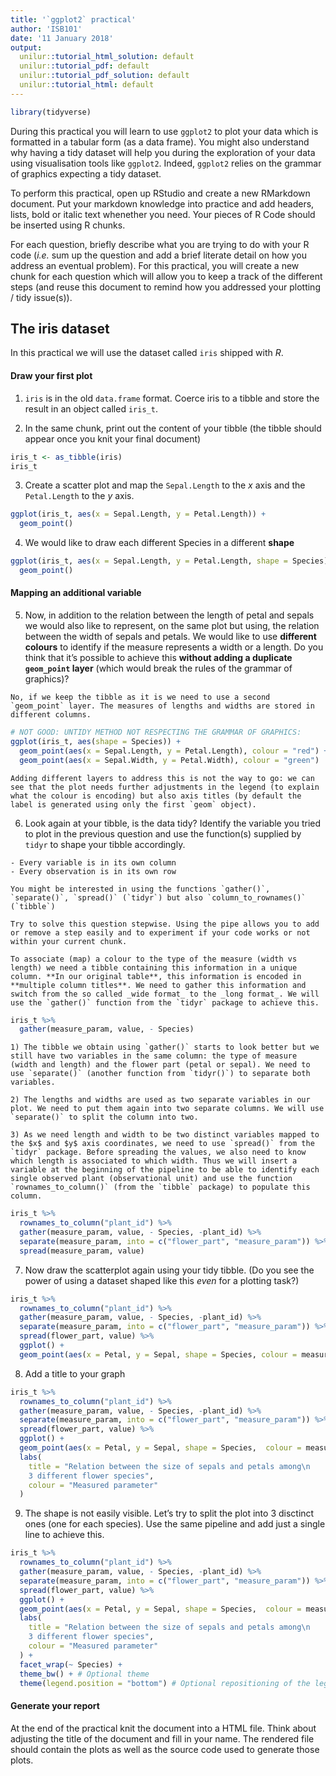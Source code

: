 ```yaml
---
title: '`ggplot2` practical'
author: 'ISB101'
date: '11 January 2018'
output:
  unilur::tutorial_html_solution: default
  unilur::tutorial_pdf: default
  unilur::tutorial_pdf_solution: default
  unilur::tutorial_html: default
---
```


```r
library(tidyverse)
```


During this practical you will learn to use `ggplot2` to plot your data which is formatted in a tabular form (as a data frame). You might also understand why having a tidy dataset will help you during the exploration of your data using visualisation tools like `ggplot2`. Indeed, `ggplot2` relies on the grammar of graphics expecting a tidy dataset.

To perform this practical, open up RStudio and create a new RMarkdown document. Put your markdown knowledge into practice and add headers, lists, bold or italic text whenether you need. Your pieces of R Code should be inserted using R chunks.

For each question, briefly describe what you are trying to do with your R code (_i.e._ sum up the question and add a brief literate detail on how you address an eventual problem). For this practical, you will create a new chunk for each question which will allow you to keep a track of the different steps (and reuse this document to remind how you addressed your plotting / tidy issue(s)).

## The iris dataset

In this practical we will use the dataset called `iris` shipped with _R_.

#### Draw your first plot

1. `iris` is in the old `data.frame` format. Coerce iris to a tibble and store the result in an object called `iris_t`.

2. In the same chunk, print out the content of your tibble (the tibble should appear once you knit your final document)

```r
iris_t <- as_tibble(iris)
iris_t
```

3. Create a scatter plot and map the `Sepal.Length` to the $x$ axis and the `Petal.Length` to the $y$ axis.

```r
ggplot(iris_t, aes(x = Sepal.Length, y = Petal.Length)) +
  geom_point()
```

4. We would like to draw each different Species in a different **shape**

```r
ggplot(iris_t, aes(x = Sepal.Length, y = Petal.Length, shape = Species)) +
  geom_point()
```

#### Mapping an additional variable

5. Now, in addition to the relation between the length of petal and sepals we would also like to represent, on the same plot but using, the relation between the width of sepals and petals. We would like to use **different colours** to identify if the measure represents a width or a length. Do you think that it's possible to achieve this **without adding a duplicate `geom_point` layer** (which would break the rules of the grammar of graphics)?

```block
No, if we keep the tibble as it is we need to use a second `geom_point` layer. The measures of lengths and widths are stored in different columns.
```

```r
# NOT GOOD: UNTIDY METHOD NOT RESPECTING THE GRAMMAR OF GRAPHICS:
ggplot(iris_t, aes(shape = Species)) +
  geom_point(aes(x = Sepal.Length, y = Petal.Length), colour = "red") +
  geom_point(aes(x = Sepal.Width, y = Petal.Width), colour = "green")
```

```block
Adding different layers to address this is not the way to go: we can see that the plot needs further adjustments in the legend (to explain what the colour is encoding) but also axis titles (by default the label is generated using only the first `geom` object).
```

6. Look again at your tibble, is the data tidy? Identify the variable you tried to plot in the previous question and use the function(s) supplied by `tidyr` to shape your tibble accordingly.

```block
- Every variable is in its own column
- Every observation is in its own row
```

```block
You might be interested in using the functions `gather()`, `separate()`, `spread()` (`tidyr`) but also `column_to_rownames()` (`tibble`)

Try to solve this question stepwise. Using the pipe allows you to add or remove a step easily and to experiment if your code works or not within your current chunk.
```

```block
To associate (map) a colour to the type of the measure (width vs length) we need a tibble containing this information in a unique column. **In our original table**, this information is encoded in **multiple column titles**. We need to gather this information and switch from the so called _wide format_ to the _long format_. We will use the `gather()` function from the `tidyr` package to achieve this.
```

```r
iris_t %>%
  gather(measure_param, value, - Species)
```

```block
1) The tibble we obtain using `gather()` starts to look better but we still have two variables in the same column: the type of measure (width and length) and the flower part (petal or sepal). We need to use `separate()` (another function from `tidyr()`) to separate both variables.

2) The lengths and widths are used as two separate variables in our plot. We need to put them again into two separate columns. We will use `separate()` to split the column into two.

3) As we need length and width to be two distinct variables mapped to the $x$ and $y$ axis coordinates, we need to use `spread()` from the `tidyr` package. Before spreading the values, we also need to know which length is associated to which width. Thus we will insert a variable at the beginning of the pipeline to be able to identify each single observed plant (observational unit) and use the function `rownames_to_column()` (from the `tibble` package) to populate this column.
```

```r
iris_t %>%
  rownames_to_column("plant_id") %>%
  gather(measure_param, value, - Species, -plant_id) %>%
  separate(measure_param, into = c("flower_part", "measure_param")) %>%
  spread(measure_param, value)
```

7. Now draw the scatterplot again using your tidy tibble. (Do you see the power of using a dataset shaped like this _even_ for a plotting task?)

```r
iris_t %>%
  rownames_to_column("plant_id") %>%
  gather(measure_param, value, - Species, -plant_id) %>%
  separate(measure_param, into = c("flower_part", "measure_param")) %>%
  spread(flower_part, value) %>%
  ggplot() +
  geom_point(aes(x = Petal, y = Sepal, shape = Species, colour = measure_param))
```

8. Add a title to your graph

```r
iris_t %>%
  rownames_to_column("plant_id") %>%
  gather(measure_param, value, - Species, -plant_id) %>%
  separate(measure_param, into = c("flower_part", "measure_param")) %>%
  spread(flower_part, value) %>%
  ggplot() +
  geom_point(aes(x = Petal, y = Sepal, shape = Species,  colour = measure_param)) +
  labs(
    title = "Relation between the size of sepals and petals among\n
    3 different flower species",
    colour = "Measured parameter"
  )
```

9. The shape is not easily visible. Let's try to split the plot into 3 disctinct ones (one for each species). Use the same pipeline and add just a single line to achieve this.

```r
iris_t %>%
  rownames_to_column("plant_id") %>%
  gather(measure_param, value, - Species, -plant_id) %>%
  separate(measure_param, into = c("flower_part", "measure_param")) %>%
  spread(flower_part, value) %>%
  ggplot() +
  geom_point(aes(x = Petal, y = Sepal, shape = Species,  colour = measure_param)) +
  labs(
    title = "Relation between the size of sepals and petals among\n
    3 different flower species",
    colour = "Measured parameter"
  ) +
  facet_wrap(~ Species) +
  theme_bw() + # Optional theme
  theme(legend.position = "bottom") # Optional repositioning of the legend box
```

#### Generate your report

At the end of the practical knit the document into a HTML file. Think about adjusting the title of the document and fill in your name. The rendered file should contain the plots as well as the source code used to generate those plots.
